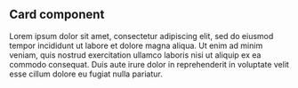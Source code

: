 


## Card component

Lorem ipsum dolor sit amet, consectetur adipiscing elit, sed do eiusmod tempor incididunt ut labore et dolore magna aliqua. Ut enim ad minim veniam, quis nostrud exercitation ullamco laboris nisi ut aliquip ex ea commodo consequat. Duis aute irure dolor in reprehenderit in voluptate velit esse cillum dolore eu fugiat nulla pariatur.

<Canvas sourceState="shown">
  <Story of={CardStories.Default} />
</Canvas>

